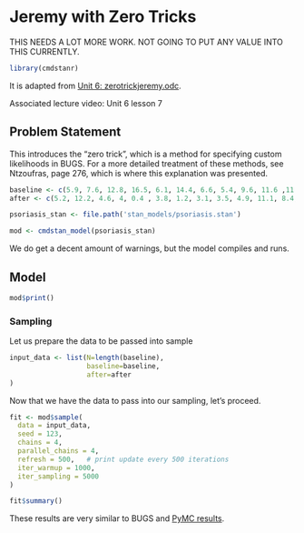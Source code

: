 # Jeremy with Zero Tricks {.unnumbered}

 THIS NEEDS A LOT MORE WORK. NOT GOING TO PUT ANY VALUE INTO THIS CURRENTLY.
 
 
 
 
 

```r
library(cmdstanr)
```

It is adapted from [Unit 6: zerotrickjeremy.odc](../odc_files/unit6/zerotrickjeremy.odc).

Associated lecture video: Unit 6 lesson 7

## Problem Statement

This introduces the “zero trick”, which is a method for specifying custom likelihoods in BUGS. For a more detailed treatment of these methods, see Ntzoufras, page 276, which is where this explanation was presented.

```r
baseline <- c(5.9, 7.6, 12.8, 16.5, 6.1, 14.4, 6.6, 5.4, 9.6, 11.6 ,11.1, 15.6, 9.6, 15.2, 21, 5.9, 10, 12.2, 20.2, 6.2)
after <- c(5.2, 12.2, 4.6, 4, 0.4 , 3.8, 1.2, 3.1, 3.5, 4.9, 11.1, 8.4, 5.8, 5, 6.4, 0, 2.7, 5.1, 4.8, 4.2)
```

```r
psoriasis_stan <- file.path('stan_models/psoriasis.stan')
```

```r
mod <- cmdstan_model(psoriasis_stan)
```

We do get a decent amount of warnings, but the model compiles and runs.

## Model

```r
mod$print()
```

### Sampling

Let us prepare the data to be passed into sample

```r
input_data <- list(N=length(baseline), 
                   baseline=baseline,
                   after=after
)
```

Now that we have the data to pass into our sampling, let's proceed.

```r
fit <- mod$sample(
  data = input_data,
  seed = 123,
  chains = 4,
  parallel_chains = 4,
  refresh = 500,   # print update every 500 iterations
  iter_warmup = 1000,
  iter_sampling = 5000
)
```

```r
fit$summary()
```

These results are very similar to BUGS and [PyMC results](https://areding.github.io/6420-pymc/unit6/Unit6-demo-psoriasis.html).
